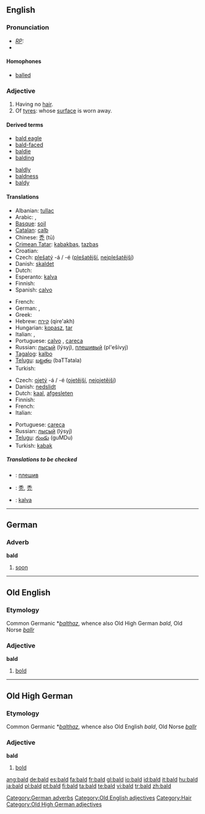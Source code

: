 {{wikipedia|dab=bald (disambiguation)|bald}}
{{see|bäld}}
==English==

===Pronunciation===
* ''[[RP]]:'' {{IPA|/bɔːld/}}
*{{audio|en-us-bald.ogg|Audio (US)}}

====Homophones====
*[[balled]]

===Adjective===
{{wikipedia}}
{{en-adj|er}}

# Having no [[hair]].
# Of [[tyre]]s: whose [[surface]] is worn away.

====Derived terms====
{{top}}
*[[bald eagle]]
*[[bald-faced]]
*[[baldie]]
*[[balding]]
{{mid}}
*[[baldly]]
*[[baldness]]
*[[baldy]]
{{bottom}}

====Translations====
{{trans-top|having no hair}}
* Albanian: [[tullac]]
* Arabic: {{ARchar|[[أصلع]]}}, {{ARchar|[[أقرع]]}}
* [[Basque]]: [[soil]]
* [[Catalan]]: [[calb]]
* Chinese: [[禿]] (tū)
* [[Crimean Tatar]]: [[kabakbaş]], [[tazbaş]]
* Croatian: {{t-|hr|ćelav}}
* Czech: [[plešatý]] -á / -é ([[plešatější]], [[nejplešatější]])
* Danish: [[skaldet]]
* Dutch: {{t+|nl|kaal}}
* Esperanto: [[kalva]]
* Finnish: {{t+|fi|kalju}}
* Spanish: [[calvo]]
{{trans-mid}}
* French: {{t+|fr|chauve}}
* German: {{t+|de|kahl}}, {{t-|de|glatzköpfig}}
* Greek: {{t|el|φαλακρός|sc=Grek}}
* Hebrew: [[קירח]] (qire'akh) {{m}}
* Hungarian: [[kopasz]], [[tar]]
* Italian: {{t+|it|calvo|m}}, {{t-|it|pelato|m}}
* Portuguese: [[calvo]] , [[careca]] {{m}}
* Russian: [[лысый]] (lýsyj), [[плешивый]] (pl'ešívyj)
* [[Tagalog]]: [[kalbo]]
* [[Telugu]]: [[బట్టతల]] (baTTatala)
* Turkish: {{t+|tr|kel}}
{{trans-bottom}}

{{trans-top|(of tyre) whose surface is worn away}}
* Czech: [[ojetý]] -á / -é ([[ojetější]], [[nejojetější]])
* Danish: [[nedslidt]]
* Dutch: [[kaal]], [[afgesleten]]
* Finnish: {{t+|fi|kalju}}
* French: {{t+|fr|lisse}}
* Italian: {{t+|it|liscio}}
{{trans-mid}}
* Portuguese: [[careca]] {{m}}
* Russian: [[лысый]] (lýsyj)
* [[Telugu]]: [[గుండు]] (guMDu)
* Turkish: [[kabak]]
{{trans-bottom}}

=====Translations to be checked=====
{{checktrans}}
*{{ttbc|Bulgarian}}: [[плешив]] {{m}}
*{{ttbc|CJKV Characters}}: [[秃]], [[禿]]
*{{ttbc|Ido}}: [[kalva]]

----

==German==

===Adverb===
'''bald'''

# [[soon]]

[[Category:German adverbs]]

----

==Old English==

===Etymology===
Common Germanic *''[[balthaz]]'', whence also Old High German ''bald'', Old Norse ''[[ballr]]''

===Adjective===
'''bald'''

# [[bold]]

[[Category:Old English adjectives]]

----

==Old High German==

===Etymology===
Common Germanic *''[[balthaz]]'', whence also Old English ''bald'', Old Norse ''[[ballr]]''

===Adjective===
'''bald'''

# [[bold]]

[[Category:Hair]]
[[Category:Old High German adjectives]]

[[ang:bald]]
[[de:bald]]
[[es:bald]]
[[fa:bald]]
[[fr:bald]]
[[gl:bald]]
[[io:bald]]
[[id:bald]]
[[it:bald]]
[[hu:bald]]
[[ja:bald]]
[[pl:bald]]
[[pt:bald]]
[[fi:bald]]
[[ta:bald]]
[[te:bald]]
[[vi:bald]]
[[tr:bald]]
[[zh:bald]]